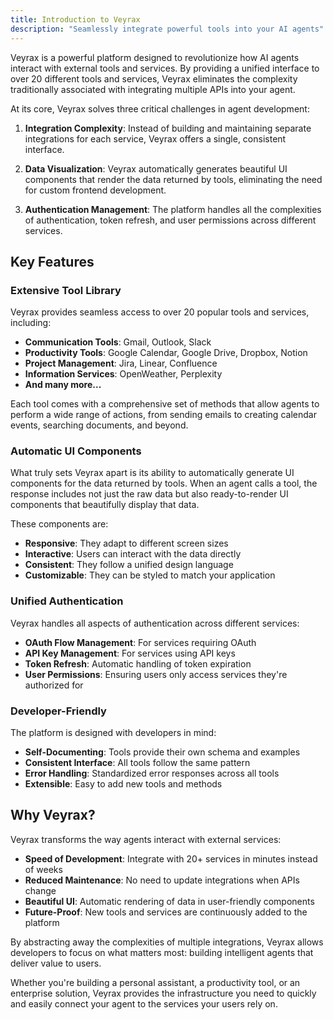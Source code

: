 ```yaml
---
title: Introduction to Veyrax
description: "Seamlessly integrate powerful tools into your AI agents"
---
```


Veyrax is a powerful platform designed to revolutionize how AI agents interact with external tools and services. By providing a unified interface to over 20 different tools and services, Veyrax eliminates the complexity traditionally associated with integrating multiple APIs into your agent.

At its core, Veyrax solves three critical challenges in agent development:

1. **Integration Complexity**: Instead of building and maintaining separate integrations for each service, Veyrax offers a single, consistent interface.

2. **Data Visualization**: Veyrax automatically generates beautiful UI components that render the data returned by tools, eliminating the need for custom frontend development.

3. **Authentication Management**: The platform handles all the complexities of authentication, token refresh, and user permissions across different services.

## Key Features

### Extensive Tool Library

Veyrax provides seamless access to over 20 popular tools and services, including:

- **Communication Tools**: Gmail, Outlook, Slack
- **Productivity Tools**: Google Calendar, Google Drive, Dropbox, Notion
- **Project Management**: Jira, Linear, Confluence
- **Information Services**: OpenWeather, Perplexity
- **And many more...**

Each tool comes with a comprehensive set of methods that allow agents to perform a wide range of actions, from sending emails to creating calendar events, searching documents, and beyond.

### Automatic UI Components

What truly sets Veyrax apart is its ability to automatically generate UI components for the data returned by tools. When an agent calls a tool, the response includes not just the raw data but also ready-to-render UI components that beautifully display that data.

These components are:
- **Responsive**: They adapt to different screen sizes
- **Interactive**: Users can interact with the data directly
- **Consistent**: They follow a unified design language
- **Customizable**: They can be styled to match your application

### Unified Authentication

Veyrax handles all aspects of authentication across different services:
- **OAuth Flow Management**: For services requiring OAuth
- **API Key Management**: For services using API keys
- **Token Refresh**: Automatic handling of token expiration
- **User Permissions**: Ensuring users only access services they're authorized for

### Developer-Friendly

The platform is designed with developers in mind:
- **Self-Documenting**: Tools provide their own schema and examples
- **Consistent Interface**: All tools follow the same pattern
- **Error Handling**: Standardized error responses across all tools
- **Extensible**: Easy to add new tools and methods

## Why Veyrax?

Veyrax transforms the way agents interact with external services:

- **Speed of Development**: Integrate with 20+ services in minutes instead of weeks
- **Reduced Maintenance**: No need to update integrations when APIs change
- **Beautiful UI**: Automatic rendering of data in user-friendly components
- **Future-Proof**: New tools and services are continuously added to the platform

By abstracting away the complexities of multiple integrations, Veyrax allows developers to focus on what matters most: building intelligent agents that deliver value to users.

Whether you're building a personal assistant, a productivity tool, or an enterprise solution, Veyrax provides the infrastructure you need to quickly and easily connect your agent to the services your users rely on.
